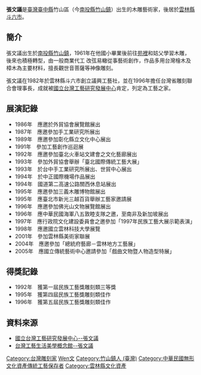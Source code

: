 {{Min-nan
| title     = 張文議
| img       = <!-- [[圖檔名|大小]] -->
| caption   = <!-- 圖片檔案之解釋 -->
| choan-han = 張文議
| han-lo    = <!-- 閩南語漢羅書寫 -->
| choan-lo  = Tiuⁿ Bûn-gī
}}
'''張文議'''{{BD|1949年||2015年|=|}}是[[臺灣|臺灣]][[臺中縣|臺中縣]]竹山區（今[[南投縣|南投縣]][[竹山鎮_(台灣)|竹山鎮]]）出生的木雕藝術家，後居於[[雲林縣|雲林縣]][[斗六市|斗六市]]。

==簡介==
張文議出生於[[南投縣|南投縣]][[竹山鎮_(臺灣)|竹山鎮]]，1961年在他國小畢業後前往[[苑裡鎮|苑裡]]和姑父學習木雕，後來也積極轉型，由一般商業代工
改弦易轍從事藝術創作，作品多用台灣檜木及樟木為主要材料，擅長觀世音菩薩等神像雕刻。

張文議在1982年於雲林縣斗六市創立議興工藝社，並在1996年擔任台灣省雕刻聯合會理事長，成就被[[國立台灣工藝研究發展中心|國立台灣工藝研究發展中心]]肯定，列定為工藝之家。

==展演記錄== 
*1986年　應邀於外貿協會展覽館展出 
*1987年　應邀參加手工業研究所展出 
*1989年　應邀參加彰化縣立文化中心展出 
*1991年　參加工藝創作巡迴展 
*1992年　應邀參加臺北火車站文建會之文化藝廊展出 
*1993年　參加外貿協會舉辦「臺北國際傳統工藝大展」 
*1993年　於台中手工業研究所展出、世貿中心展出 
*1994年　於中正國際機場作品展出 
*1994年　國道第二高速公路關西休息站展出 
*1995年　應邀參加三義木雕博物館展出 
*1995年　應臺北市新光三越百貨舉辦工藝家邀請展 
*1996年　應邀參加佛光山文物展覽館展出 
*1996年　應中華民國海軍八五敦睦支隊之邀，至南非及新加坡展出 
*1997年　應行政院文化建設委員會之邀參加「1997年民族工藝大展示範表演」 
*1998年　應邀國立雲林科技大學展覽 
*2001年　參加雲林縣美術家聯展 
*2004年　應邀參加「總統府藝廊－雲林地方工藝展」 
*2005年　應國立傳統藝術中心邀請參加「戲曲文物暨人物造型特展」 
==得獎記錄== 
*1992年　獲第一屆民族工藝獎雕刻類三等獎 
*1995年　獲第四屆民族工藝獎雕刻類佳作 
*1996年　獲第五屆民族工藝獎雕刻類佳作 

 
== 資料來源 ==
* [http://www.ntcri.gov.tw/zh-tw/House/Content.aspx?Para=24&Control=8 國立台灣工藝研究發展中心--張文議]{{dead link|date=2018年2月 |bot=InternetArchiveBot |fix-attempted=yes }}
* [http://www2.ntcri.gov.tw/tlc/html/workshop-d.asp?id=113 台灣工藝生活美學概念館--張文議]{{dead link|date=2018年2月 |bot=InternetArchiveBot |fix-attempted=yes }}

{{DEFAULTSORT:Zhang張}}
[[Category:台灣雕刻家|Category:台灣雕刻家]]
[[Category:張姓|Wen文]]
[[Category:竹山鎮人_(臺灣)|Category:竹山鎮人 (臺灣)]]
[[Category:中華民國無形文化資產傳統工藝保存者|Category:中華民國無形文化資產傳統工藝保存者]]
[[Category:雲林縣文化資產|Category:雲林縣文化資產]]